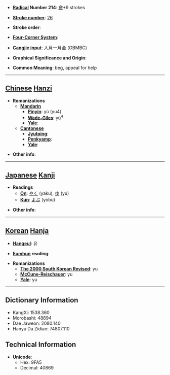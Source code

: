 * '''[[Wiktionary:Chinese radical index| Radical]] Number 214''': [[Wiktionary:Chinese radical index 龠|龠]]+9 strokes

* '''[[Wiktionary:Chinese total strokes index|Stroke number]]''': [[Wiktionary:Chinese total strokes index 26|26]]

* '''Stroke order''': 

* '''[[Wiktionary:Chinese four corner index|Four-Corner System]]''': 

* '''[[Wiktionary:Chinese Cangjie index|Cangjie input]]''': 人月一月金 (OBMBC)

* '''Graphical Significance and Origin''': 

* '''Common Meaning''': beg, appeal for help

----

== [[Chinese]] [[Hanzi]] ==

* '''Romanizations'''
** '''[[Mandarin]]'''
*** '''[[Pinyin]]''': yù (yu4)
*** '''[[Wade-Giles]]''': yü<sup>4</sup>
*** '''[[Yale]]''': 
** '''[[Cantonese]]'''
*** '''[[Jyutping]]''':
*** '''[[Penkyamp]]''': 
*** '''[[Yale]]''': 

* '''Other info''': 

----

== [[Japanese]] [[Kanji]] ==

* '''Readings'''
** '''[[On]]''': [[やく]] (yaku), [[ゆ]] (yu)
** '''[[Kun]]''': [[よぶ]] (yobu)

* '''Other info''':  

----

== [[Korean]] [[Hanja]] ==

* '''[[Hangeul]]''': 유

* '''[[Eumhun]] reading''': 

* '''Romanizations'''
** '''[[The 2000 South Korean Revised Romanization|The 2000 South Korean Revised]]''': yu
** '''[[McCune-Reischauer]]''': yu
** '''[[Yale]]''': yu

----

== Dictionary Information ==

* KangXi: 1538.360
* Morobashi: 48894
* Dae Jaweon: 2080.140
* Hanyu Da Zidian: 74807.110

== Technical Information ==

* '''Unicode''':
** Hex: 9FA5
** Decimal: 40869
